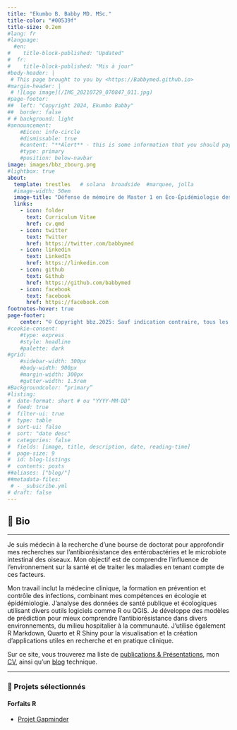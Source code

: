 ```yaml
---
title: "Ekumbo B. Babby MD. MSc."
title-color: "#00539f"
title-size: 0.2em
#lang: fr 
#language:
  #en:
#    title-block-published: "Updated"
#  fr:
#    title-block-published: "Mis à jour"
#body-header: | 
 # This page brought to you by <https://Babbymed.github.io>
#margin-header: |
 # ![Logo image](/IMG_20210729_070847_011.jpg)
#page-footer:
##  left: "Copyright 2024, Ekumbo Babby" 
##  border: false
# # background: light
#announcement: 
    #Eicon: info-circle
    #dismissable: true
    #content: "**Alert** - this is some information that you should pay attention to"
    #type: primary
    #position: below-navbar
image: images/bbz_zbourg.png
#lightbox: true
about:
  template: trestles   # solana  broadside  #marquee, jolla
  #image-width: 50em
  image-title: "Défense de mémoire de Master 1 en Éco-Épidémiologie des maladies infectieuses gestion du risque et aléas naturels à l'INOHA, 2021"
  links:
    - icon: folder
      text: Curriculum Vitae 
      href: cv.qmd
    - icon: twitter
      text: Twitter
      href: https://twitter.com/babbymed
    - icon: linkedin
      text: LinkedIn
      href: https://linkedin.com
    - icon: github
      text: Github
      href: https://github.com/babbymed
    - icon: facebook
      text: facebook
      href: https://facebook.com
footnotes-hover: true
page-footer:
    center: "© Copyright bbz.2025: Sauf indication contraire, tous les textes, images sont sous licence CC-BY-NC 4.0."
#cookie-consent:
    #type: express
    #style: headline
    #palette: dark
#grid:
    #sidebar-width: 300px
    #body-width: 900px
    #margin-width: 300px
    #gutter-width: 1.5rem
#Backgroundcolor: “primary”
#listing:
#  date-format: short # ou "YYYY-MM-DD"
#  feed: true
#  filter-ui: true
#  type: table
#  sort-ui: false
#  sort: "date desc"
#  categories: false
#  fields: [image, title, description, date, reading-time]
#  page-size: 9
#  id: blog-listings
#  contents: posts
##aliases: ["blog/"]
##metadata-files: 
 # - _subscribe.yml
# draft: false
---
```


::: {#bio .column-page}
## 📮 Bio
:::

<hr class="hr-teal">

Je suis médecin à la recherche d’une bourse de doctorat pour approfondir mes recherches sur l’antibiorésistance des entérobactéries et le microbiote intestinal des oiseaux. Mon objectif est de comprendre l’influence de l’environnement sur la santé et de traiter les maladies en tenant compte de ces facteurs.<br>

Mon travail inclut la médecine clinique, la formation en prévention et contrôle des infections, combinant mes compétences en écologie et épidémiologie. J'analyse des données de santé publique et écologiques utilisant divers outils logiciels comme R ou QGIS. Je développe des modèles de prédiction pour mieux comprendre l’antibiorésistance dans divers environnements, du milieu hospitalier à la communauté. J’utilise également R Markdown, Quarto et R Shiny pour la visualisation et la création d’applications utiles en recherche et en pratique clinique.

Sur ce site, vous trouverez ma liste de [publications & Présentations](https://babbymed.github.io/Publication), mon [CV](https://babbymed.github.io/CV), ainsi qu'un [blog](https://babbymed.github.io/Blog) technique.

<hr class="hr-teal">

::: column-page
### 💼 Projets sélectionnés {#bio2}
:::

#### Forfaits R

-   [Projet Gapminder](https://github.com/Babbymed/gapminder_dash)

<link rel="me" href="https://Babbymed.github.io/@babbymed2024">

<br>

